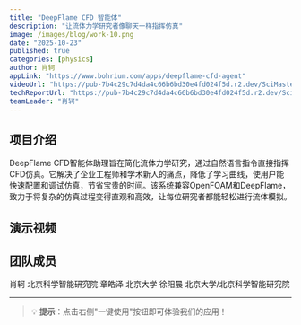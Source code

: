 ```yaml
---
title: "DeepFlame CFD 智能体"
description: "让流体力学研究者像聊天一样指挥仿真"
image: /images/blog/work-10.png
date: "2025-10-23"
published: true
categories: [physics]
author: 肖轲
appLink: "https://www.bohrium.com/apps/deepflame-cfd-agent"
videoUrl: "https://pub-7b4c29c7d4da4c66b6bd30e4fd024f5d.r2.dev/SciMaster-competition/work-video-10.mp4"
techReportUrl: "https://pub-7b4c29c7d4da4c66b6bd30e4fd024f5d.r2.dev/SciMaster-competition/work-report-10.pdf"
teamLeader: "肖轲"
---
```


## 项目介绍

DeepFlame CFD智能体助理旨在简化流体力学研究，通过自然语言指令直接指挥CFD仿真。它解决了企业工程师和学术新人的痛点，降低了学习曲线，使用户能快速配置和调试仿真，节省宝贵的时间。该系统兼容OpenFOAM和DeepFlame，致力于将复杂的仿真过程变得直观和高效，让每位研究者都能轻松进行流体模拟。

## 演示视频

<VideoPlayer
  src="https://pub-7b4c29c7d4da4c66b6bd30e4fd024f5d.r2.dev/SciMaster-competition/work-video-10.mp4"
  poster="/images/blog/work-10.png"
/>

## 团队成员

肖轲 北京科学智能研究院
章皓泽 北京大学
徐阳晨 北京大学/北京科学智能研究院

---

> 💡 **提示**：点击右侧"一键使用"按钮即可体验我们的应用！
